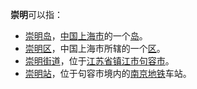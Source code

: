'''崇明'''可以指：
* [[崇明岛|崇明岛]]，[[中国|中国]][[上海市|上海市]]的一个[[岛|岛]]。
* [[崇明区|崇明区]]，中国上海市所辖的一个[[区|区]]。
* [[崇明街道|崇明街道]]，位于[[江苏省|江苏省]][[镇江市|镇江市]][[句容市|句容市]]。
* [[崇明站|崇明站]]，位于句容市境内的[[南京地铁|南京地铁]]车站。
{{disambig|Cat=二字中國地名消歧義}}